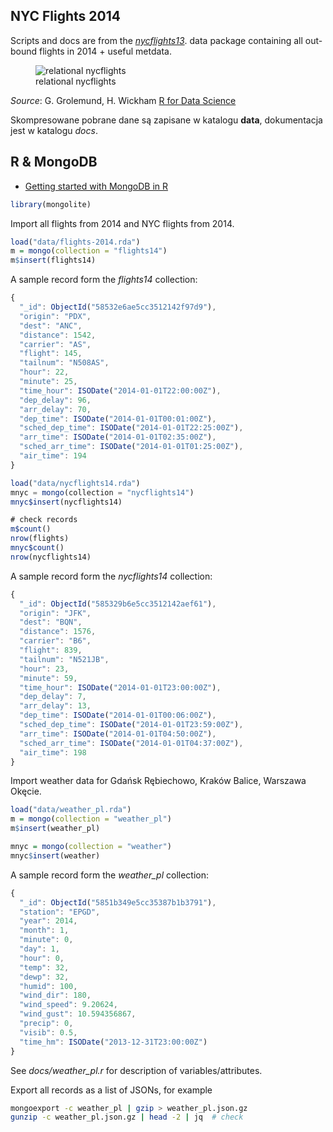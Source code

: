 ## NYC Flights 2014

Scripts and docs are from the
[_nycflights13_](https://github.com/hadley/nycflights13).
data package containing all out-bound flights in 2014 + useful metdata.

![relational nycflights](images/relational-nycflights.png)

_Source_: G. Grolemund, H. Wickham [R for Data Science](http://r4ds.had.co.nz/relational-data.html)

Skompresowane pobrane dane są zapisane w katalogu **data**,
dokumentacja jest w katalogu *docs*.

## R & MongoDB

* [Getting started with MongoDB in R](https://cran.r-project.org/web/packages/mongolite/vignettes/intro.html)

```r
library(mongolite)
```

Import all flights from 2014 and NYC flights from 2014.

```r
load("data/flights-2014.rda")
m = mongo(collection = "flights14")
m$insert(flights14)
```

A sample record form the _flights14_ collection:

```js
{
  "_id": ObjectId("58532e6ae5cc3512142f97d9"),
  "origin": "PDX",
  "dest": "ANC",
  "distance": 1542,
  "carrier": "AS",
  "flight": 145,
  "tailnum": "N508AS",
  "hour": 22,
  "minute": 25,
  "time_hour": ISODate("2014-01-01T22:00:00Z"),
  "dep_delay": 96,
  "arr_delay": 70,
  "dep_time": ISODate("2014-01-01T00:01:00Z"),
  "sched_dep_time": ISODate("2014-01-01T22:25:00Z"),
  "arr_time": ISODate("2014-01-01T02:35:00Z"),
  "sched_arr_time": ISODate("2014-01-01T01:25:00Z"),
  "air_time": 194
}
```

```js
load("data/nycflights14.rda")
mnyc = mongo(collection = "nycflights14")
mnyc$insert(nycflights14)

# check records
m$count()
nrow(flights)
mnyc$count()
nrow(nycflights14)
```

A sample record form the _nycflights14_ collection:
```js
{
  "_id": ObjectId("585329b6e5cc3512142aef61"),
  "origin": "JFK",
  "dest": "BQN",
  "distance": 1576,
  "carrier": "B6",
  "flight": 839,
  "tailnum": "N521JB",
  "hour": 23,
  "minute": 59,
  "time_hour": ISODate("2014-01-01T23:00:00Z"),
  "dep_delay": 7,
  "arr_delay": 13,
  "dep_time": ISODate("2014-01-01T00:06:00Z"),
  "sched_dep_time": ISODate("2014-01-01T23:59:00Z"),
  "arr_time": ISODate("2014-01-01T04:50:00Z"),
  "sched_arr_time": ISODate("2014-01-01T04:37:00Z"),
  "air_time": 198
}
```

Import weather data for Gdańsk Rębiechowo, Kraków Balice, Warszawa Okęcie.
```r
load("data/weather_pl.rda")
m = mongo(collection = "weather_pl")
m$insert(weather_pl)

mnyc = mongo(collection = "weather")
mnyc$insert(weather)
```

A sample record form the _weather_pl_ collection:
```js
{
  "_id": ObjectId("5851b349e5cc35387b1b3791"),
  "station": "EPGD",
  "year": 2014,
  "month": 1,
  "minute": 0,
  "day": 1,
  "hour": 0,
  "temp": 32,
  "dewp": 32,
  "humid": 100,
  "wind_dir": 180,
  "wind_speed": 9.20624,
  "wind_gust": 10.594356867,
  "precip": 0,
  "visib": 0.5,
  "time_hm": ISODate("2013-12-31T23:00:00Z")
}
```
See _docs/weather_pl.r_ for description of variables/attributes.

Export all records as a list of JSONs, for example
```bash
mongoexport -c weather_pl | gzip > weather_pl.json.gz
gunzip -c weather_pl.json.gz | head -2 | jq  # check
```
